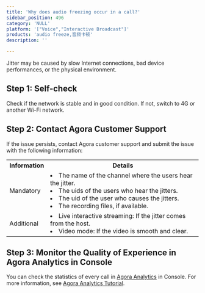 ```yaml
---
title: 'Why does audio freezing occur in a call?'
sidebar_position: 496 
category: 'NULL' 
platform: '["Voice","Interactive Broadcast"]'
products: 'audio freeze,音频卡顿'   
description: '' 

---
```



Jitter may be caused by slow Internet connections, bad device performances, or the physical environment.

## Step 1: Self-check

Check if the network is stable and in good condition. If not, switch to 4G or another Wi-Fi network.

## Step 2: Contact Agora Customer Support

If the issue persists, contact Agora customer support and submit the issue with the following information:

<table>
  <tr>
    <th>Information</th>
    <th>Details</th>
  </tr>
  <tr>
    <td>Mandatory</td>
    <td><li>The name of the channel where the users hear the jitter.</li><li>The uids of the users who hear the jitters.</li><li>The uid of the user who causes the jitters.</li><li>The recording files, if available.</li></td>
  </tr>
  <tr>
    <td>Additional</td>
    <td><li>Live interactive streaming: If the jitter comes from the host.</li><li>Video mode: If the video is smooth and clear.</li></td>
  </tr>
</table>

## Step 3: Monitor the Quality of Experience in Agora Analytics in Console

You can check the statistics of every call in [Agora Analytics](https://dashboard.agora.io/analytics/call/search) in Console. For more information, see [Agora Analytics Tutorial](https://dashboard.agora.io/analytics/call/tutorial?_ga=2.197716463.1125435494.1542623251-764614247.1539586349).